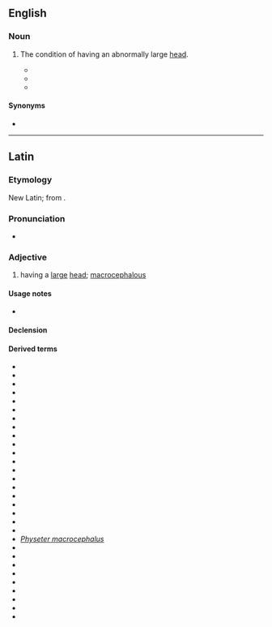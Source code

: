 {{also|Macrocephalus}}
==English==

===Noun===
{{en-noun|?}}

# {{lb|en|medicine}} The condition of having an abnormally large [[head]].
#* {{quote-journal|en|journal=The New York Medical Journal|date=6 April 1889|passage=Benedikt called attention to the frequency of leptocephalus and '''macrocephalus''' in hemiplegia and paraplegia spastica infantilis, and to the frequency of asymmetry in the first-mentioned disease.|title=Cranial measurements in twenty cases of infantile cerebral hemiplegia|author=Frederick Peterson}}
#* {{quote-journal|en|journal=Medical Record|date=7 April 1894|page=435|passage=He had collected thirty-three cases of craniotomy for idiocy and '''macrocephalus''', and found that the results were always negative.}}
#* {{quote-book|en|title=Pediatric Nuclear Medicine/PET|author=G.A. Taylor, S.T. Treves|passage=A radionuclide salivagram of a 4-year-old girl with recurrent lung infections, '''macrocephalus''', psychomotor retardation, and seizure disorder was obtained due to suspected aspiration.|year=2007}}

====Synonyms====
* {{l|en|macrocephaly}}

----

==Latin==

===Etymology===
New Latin; from {{der|la|grc}}.

===Pronunciation===
* {{la-IPA|macrocephalus}}

===Adjective===
{{la-adj|macrocephalus}}

# {{lb|la|New Latin}} having a [[large]] [[head]]; [[macrocephalous]]

====Usage notes====
* {{la-epithet|usually=1}}

====Declension====
{{la-adecl|macrocephalus}}

====Derived terms====
{{top3}}
* {{taxlink|Atopochilus macrocephalus|species|ver=190730}}
* {{taxlink|Cebus apella macrocephalus|subspecies|ver=190730}}
* {{taxlink|Clarias macrocephalus|species|ver=190730}}
* {{taxlink|Cnidoglanis macrocephalus|species|ver=190730}}
* {{taxlink|Conger macrocephalus|species|ver=190730}}
* {{taxlink|Cyperus macrocephalus|species|ver=190730}}
* {{taxlink|Gadus macrocephalus|species|ver=190730}}
* {{taxlink|Gobius macrocephalus|species|ver=190730}}
* {{taxlink|Gonocephalus macrocephalus|species|ver=190730}}
* {{taxlink|Hypalastoroides macrocephalus|species|ver=190730}}
* {{taxlink|Kryptopterus macrocephalus|species|ver=190730}}
* {{taxlink|Leporinus macrocephalus|species|ver=190730}}
* {{taxlink|Limnonectes macrocephalus|species|ver=190730}}
* {{taxlink|Macrocephalites macrocephalus|species|ver=190730}}
* {{taxlink|Melamphaes macrocephalus|species|ver=190730}}
* {{taxlink|Mogrus macrocephalus|species|ver=190730}}
* {{taxlink|Mormyrus macrocephalus|species|ver=190730}}
* {{taxlink|Mylio macrocephalus|species|ver=190730}}
* {{taxlink|Oreopanax macrocephalus|species|ver=190730}}
* {{taxlink|Pennahia macrocephalus|species|ver=190730}}
* ''[[Physeter macrocephalus]]''
* {{taxlink|Pontinus macrocephalus|species|ver=190730}}
* {{taxlink|Pothos macrocephalus|species|ver=190730}}
* {{taxlink|Psychrolutes macrocephalus|species|ver=190730}}
* {{taxlink|Ptilotus macrocephalus|species|ver=190730}}
* {{taxlink|Scleropages macrocephalus|species|ver=190730}}
* {{taxlink|Sinocyclocheilus macrocephalus|species|ver=190730}}
* {{taxlink|Synodus macrocephalus|species|ver=190730}}
* {{taxlink|Tachyoryctes macrocephalus|species|ver=190730}}
* {{taxlink|Uropterygius macrocephalus|species|ver=190730}}
{{bottom}}